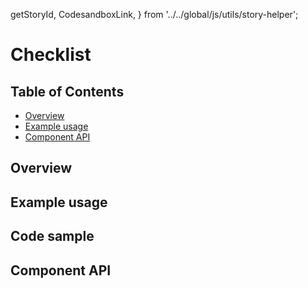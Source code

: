   getStoryId,
  CodesandboxLink,
} from '../../global/js/utils/story-helper';

# Checklist

## Table of Contents

- [Overview](#overview)
- [Example usage](#example-usage)
- [Component API](#component-api)

## Overview

<!-- TODO: Overview. -->

## Example usage

<!-- TODO: One example per designed use case. -->

<Canvas>
  <Story id={getStoryId(Checklist.displayName, 'checklist')} />
</Canvas>

## Code sample

<!-- <CodesandboxLink exampleDirectory="Checklist" /> -->

## Component API

<ArgsTable />
